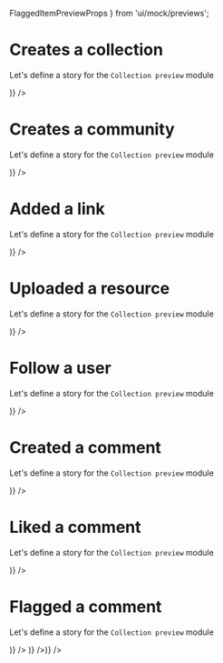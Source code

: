  FlaggedItemPreviewProps 
} from 'ui/mock/previews';

<Meta title="Modules|ActivityPreview" component={ActivityPreview}/>

# Creates a collection
Let's define a story for the `Collection preview` module

<Preview>
  <Story name="create a collection">
    <Box p={2} width={"600px"}>
      <ActivityPreview {...activityPreviewProps('Created a collection', <Collection {...CollectionPreviewProps() }/>)} />
    </Box>
  </Story>
</Preview>

# Creates a community
Let's define a story for the `Collection preview` module

<Preview>
  <Story name="create a community">
    <Box p={2} width={"600px"}>
      <ActivityPreview {...activityPreviewProps('Created a community', <Community {...CommunityPreviewProps() }/>)} />
    </Box>
  </Story>
</Preview>

# Added a link
Let's define a story for the `Collection preview` module

<Preview>
  <Story name="Added a link">
    <Box p={2} width={"600px"}>
      <ActivityPreview {...activityPreviewProps('Added a link', <Resource {...ResourcePreviewProps() }/>)} />
    </Box>
  </Story>
</Preview>

# Uploaded a resource
Let's define a story for the `Collection preview` module

<Preview>
  <Story name="Uploaded a resource">
    <Box p={2} width={"600px"}>
      <ActivityPreview {...activityPreviewProps('Uploaded a resource', <Resource {...ResourcePreviewProps('license', 'pdf' ) }/>)} />
    </Box>
  </Story>
</Preview>

# Follow a user
Let's define a story for the `Collection preview` module

<Preview>
  <Story name="Followed a user">
    <Box p={2} width={"600px"}>
      <ActivityPreview {...activityPreviewProps('Followed a user', <User {...UserPreviewProps() }/>)} />
    </Box>
  </Story>
</Preview>

# Created a comment
Let's define a story for the `Collection preview` module

<Preview>
  <Story name="Created a comment">
    <Box p={2} width={"600px"}>
      <ActivityPreview {...activityPreviewProps('Created a comment', <Comment {...CommentPreviewProps() }/>)} />
    </Box>
  </Story>
</Preview>

# Liked a comment
Let's define a story for the `Collection preview` module

<Preview>
  <Story name="Liked a comment">
    <Box p={2} width={"600px"}>
      <ActivityPreview {...activityPreviewProps('Like a comment', <LikedComment {...LikedCommentPreviewProps() }/>)} />
    </Box>
  </Story>
</Preview>

# Flagged a comment
Let's define a story for the `Collection preview` module

<Preview>
  <Story name="Flagged a comment">
    <Box p={2} width={"600px"}>
      <ActivityPreview {...activityPreviewProps('Flag a comment', <FlaggedItem {...FlaggedItemPreviewProps(
       <ActivityPreview {...activityPreviewProps('Created a comment', <Comment hideActions={true} {...CommentPreviewProps() }/>)} />
    )} />)} />
    </Box>
  </Story>
</Preview>


